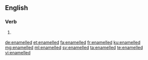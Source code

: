 ==English==

===Verb===
{{head|en|verb form}}

# {{label|en|British}} {{en-past of|enamel}}

[[de:enamelled]]
[[et:enamelled]]
[[fa:enamelled]]
[[fr:enamelled]]
[[ku:enamelled]]
[[mg:enamelled]]
[[ml:enamelled]]
[[sv:enamelled]]
[[ta:enamelled]]
[[te:enamelled]]
[[vi:enamelled]]